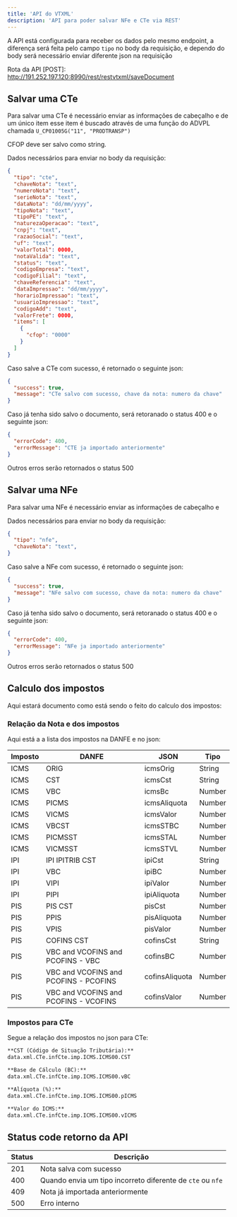 ```yaml
---
title: 'API do VTXML'
description: 'API para poder salvar NFe e CTe via REST'
---
```


A API está configurada para receber os dados pelo mesmo endpoint, a diferença será feita pelo campo `tipo` no body da requisição, e dependo do body será necessário enviar diferente json na requisição

Rota da API [POST]: http://191.252.197.120:8990/rest/restvtxml/saveDocument

## Salvar uma CTe

Para salvar uma CTe é necessário enviar as informações de cabeçalho e de um único item esse item é buscado através de uma função do ADVPL chamada `U_CP01005G("11", "PRODTRANSP")`

CFOP deve ser salvo como string.

Dados necessários para enviar no body da requisição:

```json
{
  "tipo": "cte",
  "chaveNota": "text",
  "numeroNota": "text",
  "serieNota": "text",
  "dataNota": "dd/mm/yyyy",
  "tipoNota": "text",
  "tipoPE": "text",
  "naturezaOperacao": "text",
  "cnpj": "text",
  "razaoSocial": "text",
  "uf": "text",
  "valorTotal": 0000,
  "notaValida": "text",
  "status": "text",
  "codigoEmpresa": "text",
  "codigoFilial": "text",
  "chaveReferencia": "text",
  "dataImpressao": "dd/mm/yyyy",
  "horarioImpressao": "text",
  "usuarioImpressao": "text",
  "codigoAdd": "text",
  "valorFrete": 0000,
  "items": [
    {
      "cfop": "0000"
    }
  ]
}
```

Caso salve a CTe com sucesso, é retornado o seguinte json:

```json
{
  "success": true,
  "message": "CTe salvo com sucesso, chave da nota: numero da chave"
}
```

Caso já tenha sido salvo o documento, será retoranado o status 400 e o seguinte json:

```json
{
  "errorCode": 400,
  "errorMessage": "CTE ja importado anteriormente"
}
```

Outros erros serão retornados o status 500

## Salvar uma NFe

Para salvar uma NFe é necessário enviar as informações de cabeçalho e

Dados necessários para enviar no body da requisição:

```json
{
  "tipo": "nfe",
  "chaveNota": "text",
}
```

Caso salve a NFe com sucesso, é retornado o seguinte json:

```json
{
  "success": true,
  "message": "NFe salvo com sucesso, chave da nota: numero da chave"
}
```

Caso já tenha sido salvo o documento, será retoranado o status 400 e o seguinte json:

```json
{
  "errorCode": 400,
  "errorMessage": "NFe ja importado anteriormente"
}
```

Outros erros serão retornados o status 500

## Calculo dos impostos

Aqui estará documento como está sendo o feito do calculo dos impostos:

### Relação da Nota e dos impostos

Aqui está a a lista dos impostos na DANFE e no json:

| Imposto | DANFE | JSON | Tipo |
| ------- | ----- | ---- | ---- |
| ICMS | ORIG | icmsOrig | String |
| ICMS | CST | icmsCst | String |
| ICMS | VBC | icmsBc | Number |
| ICMS | PICMS | icmsAliquota | Number |
| ICMS | VICMS | icmsValor | Number |
| ICMS | VBCST | icmsSTBC | Number |
| ICMS | PICMSST | icmsSTAL | Number |
| ICMS | VICMSST | icmsSTVL | Number |
| IPI | IPI IPITRIB CST | ipiCst | String |
| IPI | VBC | ipiBC | Number |
| IPI | VIPI | ipiValor | Number |
| IPI | PIPI | ipiAliquota | Number |
| PIS | PIS CST | pisCst | Number |
| PIS | PPIS | pisAliquota | Number |
| PIS | VPIS | pisValor | Number |
| PIS | COFINS CST | cofinsCst | String |
| PIS | VBC and VCOFINS and PCOFINS - VBC | cofinsBC | Number |
| PIS | VBC and VCOFINS and PCOFINS - PCOFINS | cofinsAliquota | Number |
| PIS | VBC and VCOFINS and PCOFINS - VCOFINS | cofinsValor | Number |

### Impostos para CTe

Segue a relação dos impostos no json para CTe:

```md
**CST (Código de Situação Tributária):**
data.xml.CTe.infCte.imp.ICMS.ICMS00.CST

**Base de Cálculo (BC):**
data.xml.CTe.infCte.imp.ICMS.ICMS00.vBC

**Alíquota (%):**
data.xml.CTe.infCte.imp.ICMS.ICMS00.pICMS

**Valor do ICMS:**
data.xml.CTe.infCte.imp.ICMS.ICMS00.vICMS
```

## Status code retorno da API

| Status | Descrição |
| ------ | --------- |
| 201 | Nota salva com sucesso |
| 400 | Quando envia um tipo incorreto diferente de `cte` ou `nfe` |
| 409 | Nota já importada anteriormente |
| 500 | Erro interno |